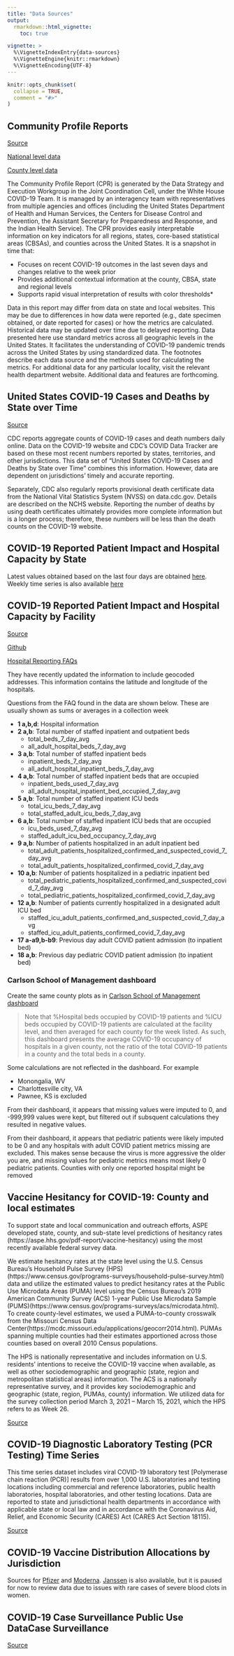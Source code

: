 ```yaml
---
title: "Data Sources"
output: 
  rmarkdown::html_vignette:
    toc: true

vignette: >
  %\VignetteIndexEntry{data-sources}
  %\VignetteEngine{knitr::rmarkdown}
  %\VignetteEncoding{UTF-8}
---
```


```r
knitr::opts_chunk$set(
  collapse = TRUE,
  comment = "#>"
)
```

## Community Profile Reports

[Source](https://healthdata.gov/Health/COVID-19-Community-Profile-Report/gqxm-d9w9)

[National level data](https://healthdata.gov/dataset/COVID-19-Community-Profile-Report-National-Level/gzn6-r8g2)

[County level data](https://healthdata.gov/dataset/COVID-19-Community-Profile-Report-County-Level/di4u-7yu6)

The Community Profile Report (CPR) is generated by the Data Strategy and Execution Workgroup in the Joint Coordination Cell, under the White House COVID-19 Team. It is managed by an interagency team with representatives from multiple agencies and offices (including the United States Department of Health and Human Services, the Centers for Disease Control and Prevention, the Assistant Secretary for Preparedness and Response, and the Indian Health Service). The CPR provides easily interpretable information on key indicators for all regions, states, core-based statistical areas (CBSAs), and counties across the United States. It is a snapshot in time that:

- Focuses on recent COVID-19 outcomes in the last seven days and changes relative to the week prior
- Provides additional contextual information at the county, CBSA, state and regional levels
- Supports rapid visual interpretation of results with color thresholds*

Data in this report may differ from data on state and local websites. This may be due to differences in how data were reported (e.g., date specimen obtained, or date reported for cases) or how the metrics are calculated. Historical data may be updated over time due to delayed reporting. Data presented here use standard metrics across all geographic levels in the United States. It facilitates the understanding of COVID-19 pandemic trends across the United States by using standardized data. The footnotes describe each data source and the methods used for calculating the metrics. For additional data for any particular locality, visit the relevant health department website. Additional data and features are forthcoming.


## United States COVID-19 Cases and Deaths by State over Time

[Source](https://data.cdc.gov/Case-Surveillance/United-States-COVID-19-Cases-and-Deaths-by-State-o/9mfq-cb36)

CDC reports aggregate counts of COVID-19 cases and death numbers daily online. Data on the COVID-19 website and CDC’s COVID Data Tracker are based on these most recent numbers reported by states, territories, and other jurisdictions. This data set of “United States COVID-19 Cases and Deaths by State over Time” combines this information. However, data are dependent on jurisdictions’ timely and accurate reporting.

Separately, CDC also regularly reports provisional death certificate data from the National Vital Statistics System (NVSS) on data.cdc.gov. Details are described on the NCHS website. Reporting the number of deaths by using death certificates ultimately provides more complete information but is a longer process; therefore, these numbers will be less than the death counts on the COVID-19 website.

## COVID-19 Reported Patient Impact and Hospital Capacity by State

Latest values obtained based on the last four days are obtained [here](https://healthdata.gov/dataset/COVID-19-Reported-Patient-Impact-and-Hospital-Capa/6xf2-c3ie). Weekly time series is also available [here](https://healthdata.gov/Hospital/COVID-19-Reported-Patient-Impact-and-Hospital-Capa/g62h-syeh)

## COVID-19 Reported Patient Impact and Hospital Capacity by Facility

[Source](https://healthdata.gov/Hospital/COVID-19-Reported-Patient-Impact-and-Hospital-Capa/anag-cw7u)

[Github](https://github.com/CareSet/COVID_Hospital_PUF)

[Hospital Reporting FAQs](https://www.hhs.gov/sites/default/files/covid-19-faqs-hospitals-hospital-laboratory-acute-care-facility-data-reporting.pdf)

They have recently updated the information to include geocoded addresses. This information contains the latitude and longitude of the hospitals.

Questions from the FAQ found in the data are shown below. These are usually shown as sums or averages in a collection week

- **1 a,b,d**: Hospital information
- **2 a,b**: Total number of staffed inpatient and outpatient beds
  - total_beds_7_day_avg
  - all_adult_hospital_beds_7_day_avg
- **3 a,b**: Total number of staffed inpatient beds
  - inpatient_beds_7_day_avg
  - all_adult_hospital_inpatient_beds_7_day_avg
- **4 a,b**: Total number of staffed inpatient beds that are occupied
  - inpatient_beds_used_7_day_avg
  - all_adult_hospital_inpatient_bed_occupied_7_day_avg
- **5 a,b**: Total number of staffed inpatient ICU beds
  - total_icu_beds_7_day_avg
  - total_staffed_adult_icu_beds_7_day_avg
- **6 a,b**:  Total number of staffed inpatient ICU beds that are occupied
  - icu_beds_used_7_day_avg
  - staffed_adult_icu_bed_occupancy_7_day_avg
- **9 a,b**: Number of patients hospitalized in an adult inpatient bed
  - total_adult_patients_hospitalized_confirmed_and_suspected_covid_7_day_avg
  - total_adult_patients_hospitalized_confirmed_covid_7_day_avg
- **10 a,b**: Number of patients hospitalized in a pediatric inpatient bed
  - total_pediatric_patients_hospitalized_confirmed_and_suspected_covid_7_day_avg
  - total_pediatric_patients_hospitalized_confirmed_covid_7_day_avg
- **12 a,b**: Number of patients currently hospitalized in a designated adult ICU bed
  - staffed_icu_adult_patients_confirmed_and_suspected_covid_7_day_avg
  - staffed_icu_adult_patients_confirmed_covid_7_day_avg
- **17 a-a9,b-b9**: Previous day adult COVID patient admission (to inpatient bed)
- **18 a,b**: Previous day pediatric COVID patient admission (to inpatient bed)
<!-- - **19**: Previous day ED visit -->
<!-- - **20**: Previous day COVID-related ED visit -->
<!-- - **33**: # of hospitalized adult influenza patients -->
<!-- - **34**: Previous day adult influenza patient admission (to inpatient bed) -->
<!-- - **35**: # of hospitalized adult influenza patients in ICU -->
<!-- - **36**: # of hospitalized adult with COVID and influenza -->

### Carlson School of Management dashboard

Create the same county plots as in [Carlson School of Management dashboard](https://carlsonschool.umn.edu/mili-misrc-covid19-tracking-project)

>Note that %Hospital beds occupied by COVID-19 patients and %ICU beds occupied by COVID-19 patients are calculated at the facility level, and then averaged for each county for the week listed. As such, this dashboard presents the average COVID-19 occupancy of hospitals in a given county, not the ratio of the total COVID-19 patients in a county and the total beds in a county.

Some calculations are not reflected in the dashboard. For example

* Monongalia, WV
* Charlottesville city, VA
* Pawnee, KS is excluded

From their dashboard, it appears that missing values were imputed to 0, and -999,999 values were kept, but filtered out if subsquent calculations they resulted in negative values.

From their dashboard, it appears that pediatric patients were likely imputed to be 0 and any hospitals with adult COVID patient metrics missing are excluded. This makes sense because the virus is more aggressive the older you are, and missing values for pediatric metrics means most likely 0 pediatric patients.   Counties with only one reported hospital might be removed

## Vaccine Hesitancy for COVID-19: County and local estimates

To support state and local communication and outreach efforts, ASPE developed state, county, and sub-state level predictions of hesitancy rates (https://aspe.hhs.gov/pdf-report/vaccine-hesitancy) using the most recently available federal survey data.

We estimate hesitancy rates at the state level using the U.S. Census Bureau’s Household Pulse Survey (HPS) (https://www.census.gov/programs-surveys/household-pulse-survey.html) data and utilize the estimated values to predict hesitancy rates at the Public Use Microdata Areas (PUMA) level using the Census Bureau’s 2019 American Community Survey (ACS) 1-year Public Use Microdata Sample (PUMS)(https://www.census.gov/programs-surveys/acs/microdata.html). To create county-level estimates, we used a PUMA-to-county crosswalk from the Missouri Census Data Center(https://mcdc.missouri.edu/applications/geocorr2014.html). PUMAs spanning multiple counties had their estimates apportioned across those counties based on overall 2010 Census populations.

The HPS is nationally representative and includes information on U.S. residents’ intentions to receive the COVID-19 vaccine when available, as well as other sociodemographic and geographic (state, region and metropolitan statistical areas) information. The ACS is a nationally representative survey, and it provides key sociodemographic and geographic (state, region, PUMAs, county) information. We utilized data for the survey collection period March 3, 2021 – March 15, 2021, which the HPS refers to as Week 26.

[Source](https://data.cdc.gov/Vaccinations/Vaccine-Hesitancy-for-COVID-19-County-and-local-es/q9mh-h2tw)

## COVID-19 Diagnostic Laboratory Testing (PCR Testing) Time Series

This time series dataset includes viral COVID-19 laboratory test [Polymerase chain reaction (PCR)] results from over 1,000 U.S. laboratories and testing locations including commercial and reference laboratories, public health laboratories, hospital laboratories, and other testing locations. Data are reported to state and jurisdictional health departments in accordance with applicable state or local law and in accordance with the Coronavirus Aid, Relief, and Economic Security (CARES) Act (CARES Act Section 18115).

[Source](https://healthdata.gov/dataset/COVID-19-Diagnostic-Laboratory-Testing-PCR-Testing/j8mb-icvb)

## COVID-19 Vaccine Distribution Allocations by Jurisdiction

Sources for [Pfizer](https://data.cdc.gov/Vaccinations/COVID-19-Vaccine-Distribution-Allocations-by-Juris/saz5-9hgg) and [Moderna](https://data.cdc.gov/Vaccinations/COVID-19-Vaccine-Distribution-Allocations-by-Juris/b7pe-5nws). [Janssen](https://data.cdc.gov/Vaccinations/COVID-19-Vaccine-Distribution-Allocations-by-Juris/w9zu-fywh) is also available, but it is paused for now to review data due to issues with rare cases of severe blood clots in women.

## COVID-19 Case Surveillance Public Use DataCase Surveillance

[Source](https://data.cdc.gov/Case-Surveillance/COVID-19-Case-Surveillance-Public-Use-Data/vbim-akqf)
